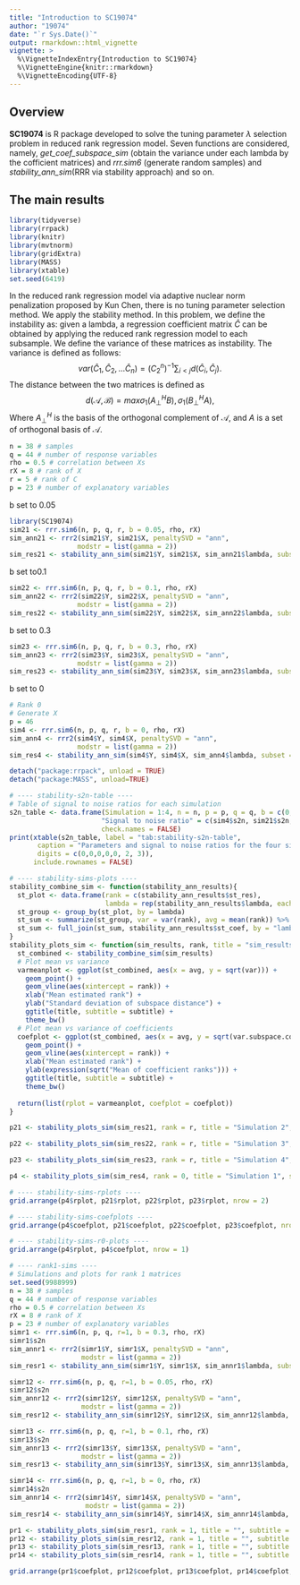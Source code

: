 ```yaml
---
title: "Introduction to SC19074"
author: "19074"
date: "`r Sys.Date()`"
output: rmarkdown::html_vignette
vignette: >
  %\VignetteIndexEntry{Introduction to SC19074}
  %\VignetteEngine{knitr::rmarkdown}
  %\VignetteEncoding{UTF-8}
---
```


## Overview

__SC19074__ is R package developed to solve the tuning parameter $\lambda$ selection problem in reduced rank regression model. Seven functions are considered, namely, _get_coef_subspace_sim_ (obtain the variance under each lambda by the cofficient matrices) and _rrr.sim6_ (generate random samples) and _stability_ann_sim_(RRR via stability approach) and so on. 

## The main results

```r
library(tidyverse)
library(rrpack)
library(knitr)
library(mvtnorm)
library(gridExtra)
library(MASS)
library(xtable)
set.seed(6419)
```

In the reduced rank regression model  via adaptive nuclear norm penalization proposed by Kun Chen, there is no tuning parameter selection method. We apply the stability method. In this problem, we define the instability as: given a lambda, a regression coefficient matrix $\hat C$ can be obtained by applying the reduced rank regression model to each subsample. We define the variance of these matrices as instability. The variance is defined as follows:
$$var(\hat C_{1},\hat C_{2},...\hat C_{n})=(C_{2}^{n})^{-1}\sum_{i<j}d(\hat C_{i},\hat C_{j}).$$
The distance between the two matrices is defined as $$d(\mathcal{A},\mathcal{B})=max{\sigma_{1}(A_{\bot}^{H}B),\sigma_{1}(B_{\bot}^{H}A)},$$ Where $A_{\bot}^{H}$ is the basis of the orthogonal complement of $\mathcal{A}$, and $A$ is a set of orthogonal basis of $\mathcal{A}$.


```r
n = 38 # samples
q = 44 # number of response variables
rho = 0.5 # correlation between Xs
rX = 8 # rank of X
r = 5 # rank of C
p = 23 # number of explanatory variables
```


b set to 0.05
```r
library(SC19074)
sim21 <- rrr.sim6(n, p, q, r, b = 0.05, rho, rX)
sim_ann21 <- rrr2(sim21$Y, sim21$X, penaltySVD = "ann",
                 modstr = list(gamma = 2))
sim_res21 <- stability_ann_sim(sim21$Y, sim21$X, sim_ann21$lambda, subset = 0.7, ntimes = 100)
```


b set to0.1

```r
sim22 <- rrr.sim6(n, p, q, r, b = 0.1, rho, rX)
sim_ann22 <- rrr2(sim22$Y, sim22$X, penaltySVD = "ann",
                 modstr = list(gamma = 2))
sim_res22 <- stability_ann_sim(sim22$Y, sim22$X, sim_ann22$lambda, subset = 0.7, ntimes = 100)
```


b set to 0.3

```r
sim23 <- rrr.sim6(n, p, q, r, b = 0.3, rho, rX)
sim_ann23 <- rrr2(sim23$Y, sim23$X, penaltySVD = "ann",
                 modstr = list(gamma = 2))
sim_res23 <- stability_ann_sim(sim23$Y, sim23$X, sim_ann23$lambda, subset = 0.7, ntimes = 100)
```


b set to 0

```r
# Rank 0
# Generate X
p = 46
sim4 <- rrr.sim6(n, p, q, r, b = 0, rho, rX)
sim_ann4 <- rrr2(sim4$Y, sim4$X, penaltySVD = "ann",
                 modstr = list(gamma = 2))
sim_res4 <- stability_ann_sim(sim4$Y, sim4$X, sim_ann4$lambda, subset = 0.7, ntimes = 100)
```


```r
detach("package:rrpack", unload = TRUE)
detach("package:MASS", unload=TRUE)

# ---- stability-s2n-table ----
# Table of signal to noise ratios for each simulation
s2n_table <- data.frame(Simulation = 1:4, n = n, p = p, q = q, b = c(0, 0.05, 0.1, 0.3),
                       "Signal to noise ratio" = c(sim4$s2n, sim21$s2n, sim22$s2n, sim23$s2n),
                       check.names = FALSE)
print(xtable(s2n_table, label = "tab:stability-s2n-table",
       caption = "Parameters and signal to noise ratios for the four simulated datasets.",
       digits = c(0,0,0,0,0, 2, 3)),
      include.rownames = FALSE)
```


```r
# ---- stability-sims-plots ----
stability_combine_sim <- function(stability_ann_results){
  st_plot <- data.frame(rank = c(stability_ann_results$st_res),
                        lambda = rep(stability_ann_results$lambda, each = nrow(stability_ann_results$st_res)))
  st_group <- group_by(st_plot, by = lambda)
  st_sum <- summarize(st_group, var = var(rank), avg = mean(rank)) %>% rename(lambda = by)
  st_sum <- full_join(st_sum, stability_ann_results$st_coef, by = "lambda")
}
stability_plots_sim <- function(sim_results, rank, title = "sim_results", subtitle = ""){
  st_combined <- stability_combine_sim(sim_results)
  # Plot mean vs variance
  varmeanplot <- ggplot(st_combined, aes(x = avg, y = sqrt(var))) + 
    geom_point() +
    geom_vline(aes(xintercept = rank)) +
    xlab("Mean estimated rank") + 
    ylab("Standard deviation of subspace distance") +
    ggtitle(title, subtitle = subtitle) +
    theme_bw()
  # Plot mean vs variance of coefficients
  coefplot <- ggplot(st_combined, aes(x = avg, y = sqrt(var.subspace.coef))) + 
    geom_point() +
    geom_vline(aes(xintercept = rank)) +
    xlab("Mean estimated rank") + 
    ylab(expression(sqrt("Mean of coefficient ranks"))) +
    ggtitle(title, subtitle = subtitle) +
    theme_bw()
  
  return(list(rplot = varmeanplot, coefplot = coefplot))
}
```


```r
p21 <- stability_plots_sim(sim_res21, rank = r, title = "Simulation 2", subtitle = "b = 0.05")

p22 <- stability_plots_sim(sim_res22, rank = r, title = "Simulation 3", subtitle = "b = 0.1")

p23 <- stability_plots_sim(sim_res23, rank = r, title = "Simulation 4", subtitle = "b = 0.3")

p4 <- stability_plots_sim(sim_res4, rank = 0, title = "Simulation 1", subtitle = "b = 0")
```

```r
# ---- stability-sims-rplots ----
grid.arrange(p4$rplot, p21$rplot, p22$rplot, p23$rplot, nrow = 2)

# ---- stability-sims-coefplots ----
grid.arrange(p4$coefplot, p21$coefplot, p22$coefplot, p23$coefplot, nrow = 2)

# ---- stability-sims-r0-plots ----
grid.arrange(p4$rplot, p4$coefplot, nrow = 1)
```


```r
# ---- rank1-sims ----
# Simulations and plots for rank 1 matrices
set.seed(9988999)
n = 38 # samples
q = 44 # number of response variables
rho = 0.5 # correlation between Xs
rX = 8 # rank of X
p = 23 # number of explanatory variables
simr1 <- rrr.sim6(n, p, q, r=1, b = 0.3, rho, rX)
simr1$s2n
sim_annr1 <- rrr2(simr1$Y, simr1$X, penaltySVD = "ann",
                  modstr = list(gamma = 2))
sim_resr1 <- stability_ann_sim(simr1$Y, simr1$X, sim_annr1$lambda, subset = 0.7, ntimes = 100)

simr12 <- rrr.sim6(n, p, q, r=1, b = 0.05, rho, rX)
simr12$s2n
sim_annr12 <- rrr2(simr12$Y, simr12$X, penaltySVD = "ann",
                  modstr = list(gamma = 2))
sim_resr12 <- stability_ann_sim(simr12$Y, simr12$X, sim_annr12$lambda, subset = 0.7, ntimes = 100)

simr13 <- rrr.sim6(n, p, q, r=1, b = 0.1, rho, rX)
simr13$s2n
sim_annr13 <- rrr2(simr13$Y, simr13$X, penaltySVD = "ann",
                  modstr = list(gamma = 2))
sim_resr13 <- stability_ann_sim(simr13$Y, simr13$X, sim_annr13$lambda, subset = 0.7, ntimes = 100)

simr14 <- rrr.sim6(n, p, q, r=1, b = 0, rho, rX)
simr14$s2n
sim_annr14 <- rrr2(simr14$Y, simr14$X, penaltySVD = "ann",
                   modstr = list(gamma = 2))
sim_resr14 <- stability_ann_sim(simr14$Y, simr14$X, sim_annr14$lambda, subset = 0.7, ntimes = 100)

pr1 <- stability_plots_sim(sim_resr1, rank = 1, title = "", subtitle = paste("Signal-to-noise ratio: ", round(simr1$s2n, 2)))
pr12 <- stability_plots_sim(sim_resr12, rank = 1, title = "", subtitle = paste("Signal-to-noise ratio: ", round(simr12$s2n, 2)))
pr13 <- stability_plots_sim(sim_resr13, rank = 1, title = "", subtitle = paste("Signal-to-noise ratio: ", round(simr13$s2n, 2)))
pr14 <- stability_plots_sim(sim_resr14, rank = 1, title = "", subtitle = paste("Signal-to-noise ratio: ", round(simr14$s2n, 2)))
```

```r
grid.arrange(pr1$coefplot, pr12$coefplot, pr13$coefplot, pr14$coefplot, nrow = 2)
```






